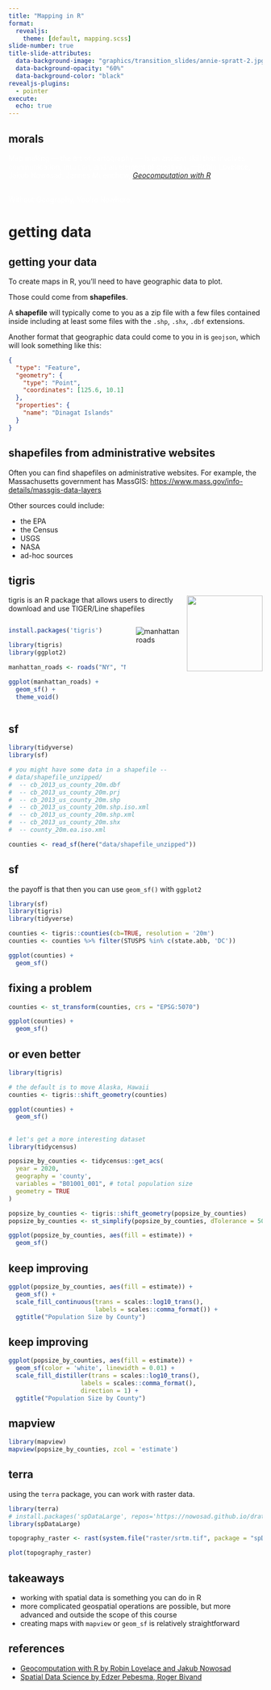 ```yaml
---
title: "Mapping in R"
format:
  revealjs:
    theme: [default, mapping.scss]
slide-number: true
title-slide-attributes:
  data-background-image: "graphics/transition_slides/annie-spratt-2.jpg"
  data-background-opacity: "60%"
  data-background-color: "black"
revealjs-plugins:
  - pointer
execute: 
  echo: true
---
```


## morals {data-background-image="graphics/transition_slides/annie-spratt-2.jpg" data-background-opacity="60%" data-background-color="black"}

:::{.fragment}
<span style="color: white;">Map making — the art of cartography — is an ancient skill that involves communication, intuition, and an element of creativity. —Robin Lovelace, Jakub Nowosad, Jannes Muenchow, <u>[*Geocomputation with R*](https://geocompr.robinlovelace.net/adv-map.html)</u></span><br><br>
:::

:::{.fragment}
<span style="color: white;">Without Geography, You're Nowhere</span>
:::

# getting data {data-background-image="graphics/transition_slides/annie-spratt-2.jpg" data-background-opacity="60%" data-background-color="black"}

## getting your data {.xsmall}

To create maps in R, you'll need to have geographic data to plot. 

Those could come from <span class='carrot'>**shapefiles**</span>. 

A <span class='carrot'>**shapefile**</span> will typically come to you as a 
zip file with a few files contained inside including at least 
some files with the `.shp`, `.shx`, `.dbf` extensions. 

Another format that geographic data could come to you in is `geojson`, 
which will look something like this: 

```json
{
  "type": "Feature",
  "geometry": {
    "type": "Point",
    "coordinates": [125.6, 10.1]
  },
  "properties": {
    "name": "Dinagat Islands"
  }
}
```

## shapefiles from administrative websites {.small}

Often you can find shapefiles on administrative websites.  For example,
the Massachusetts government has MassGIS: <https://www.mass.gov/info-details/massgis-data-layers>

Other sources could include: 

  * the EPA
  * the Census
  * USGS
  * NASA
  * ad-hoc sources

## tigris  {.small}

<img src="https://github.com/walkerke/tigris/raw/master/tools/readme/tigris_sticker.png" align='right' height='150px'>

tigris is an R package that allows users to directly download and use TIGER/Line shapefiles

:::{.columns}
:::{.column}
```r
install.packages('tigris')

library(tigris)
library(ggplot2)

manhattan_roads <- roads("NY", "New York")

ggplot(manhattan_roads) + 
  geom_sf() + 
  theme_void()
```
:::

:::{.column}
<img src="https://github.com/walkerke/tigris/raw/master/tools/readme/ny_roads.png" alt="manhattan roads">
:::
:::

## sf  {.small}

```r
library(tidyverse)
library(sf)

# you might have some data in a shapefile -- 
# data/shapefile_unzipped/
#  -- cb_2013_us_county_20m.dbf
#  -- cb_2013_us_county_20m.prj
#  -- cb_2013_us_county_20m.shp
#  -- cb_2013_us_county_20m.shp.iso.xml
#  -- cb_2013_us_county_20m.shp.xml
#  -- cb_2013_us_county_20m.shx
#  -- county_20m.ea.iso.xml

counties <- read_sf(here("data/shapefile_unzipped"))
```

## sf {.small}

the payoff is that then you can use `geom_sf()` with
`ggplot2`

```r
library(sf)
library(tigris)
library(tidyverse)

counties <- tigris::counties(cb=TRUE, resolution = '20m')
counties <- counties %>% filter(STUSPS %in% c(state.abb, 'DC'))
```

```r
ggplot(counties) + 
  geom_sf()
```

## fixing a problem  {.small}

```r
counties <- st_transform(counties, crs = "EPSG:5070")

ggplot(counties) + 
  geom_sf()
```

## or even better {.small}

```r
library(tigris)

# the default is to move Alaska, Hawaii
counties <- tigris::shift_geometry(counties) 

ggplot(counties) + 
  geom_sf()
```

##  {.small}

```r
# let's get a more interesting dataset
library(tidycensus)

popsize_by_counties <- tidycensus::get_acs(
  year = 2020,
  geography = 'county',
  variables = "B01001_001", # total population size
  geometry = TRUE
)

popsize_by_counties <- tigris::shift_geometry(popsize_by_counties)
popsize_by_counties <- st_simplify(popsize_by_counties, dTolerance = 500)

ggplot(popsize_by_counties, aes(fill = estimate)) + 
  geom_sf()
```

## keep improving {.small}

```r
ggplot(popsize_by_counties, aes(fill = estimate)) + 
  geom_sf() + 
  scale_fill_continuous(trans = scales::log10_trans(),
                        labels = scales::comma_format()) + 
  ggtitle("Population Size by County")
```

## keep improving {.small}

```r
ggplot(popsize_by_counties, aes(fill = estimate)) + 
  geom_sf(color = 'white', linewidth = 0.01) + 
  scale_fill_distiller(trans = scales::log10_trans(),
                    labels = scales::comma_format(),
                    direction = 1) + 
  ggtitle("Population Size by County")
```

## mapview  {.small}

```r
library(mapview)
mapview(popsize_by_counties, zcol = 'estimate')
```

## terra  {.small}

using the `terra` package, you can work with 
raster data. 

```r
library(terra)
# install.packages('spDataLarge', repos='https://nowosad.github.io/drat/', type='source')
library(spDataLarge)

topography_raster <- rast(system.file("raster/srtm.tif", package = "spDataLarge"))

plot(topography_raster)
```

## takeaways {.small data-background-image="graphics/transition_slides/annie-spratt-2.jpg" data-background-opacity="60%" data-background-color="black"}

  * working with spatial data is something you can do in R
  * more complicated geospatial operations are possible, but more advanced and outside the scope of this course 
  * creating maps with `mapview` or `geom_sf` is relatively straightforward

## references {.small}

  - <a href="https://geocompr.robinlovelace.net/">Geocomputation with R by Robin Lovelace and Jakub Nowosad</a>
  - <a href="https://r-spatial.org/book/">Spatial Data Science by Edzer Pebesma, Roger Bivand</a>